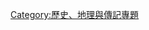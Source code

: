 {{Wikipedia category}}
{{catmore|Wikipedia:傳記專題}}
{{Articles by Quality|topic=传记|project=传记|format=toc}}
{{Articles by Importance|topic=传记|project=传记|format=toc}}

[[Category:歷史、地理與傳記專題|Category:歷史、地理與傳記專題]]